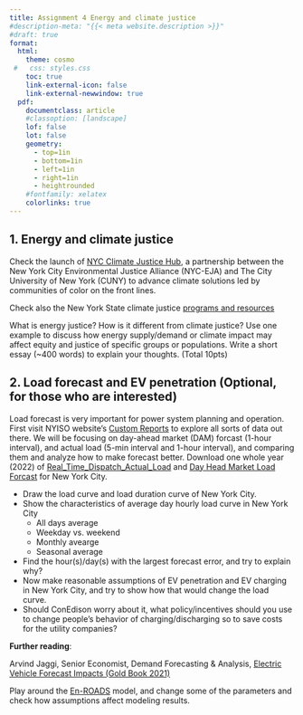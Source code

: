 ```yaml
---
title: Assignment 4 Energy and climate justice
#description-meta: "{{< meta website.description >}}"
#draft: true
format: 
  html: 
    theme: cosmo
 #   css: styles.css
    toc: true
    link-external-icon: false
    link-external-newwindow: true
  pdf: 
    documentclass: article
    #classoption: [landscape]
    lof: false
    lot: false
    geometry:
      - top=1in
      - bottom=1in
      - left=1in
      - right=1in
      - heightrounded
    #fontfamily: xelatex
    colorlinks: true
---
```



## 1. Energy and climate justice

Check the launch of [NYC Climate Justice Hub](https://centerforthehumanities.org/programming/nyc-climate-justice-hub-launch), a partnership between the New York City Environmental Justice Alliance (NYC-EJA) and The City University of New York (CUNY) to advance climate solutions led by communities of color on the front lines. 

Check also the New York State climate justice [programs and resources](https://www.nyserda.ny.gov/All-Programs/Energy-and-Climate-Equity-Strategy/Climate-Justice) 

What is energy justice? How is it different from climate justice? Use one example to discuss how energy supply/demand or climate impact may affect equity and justice of specific groups or populations. Write a short essay (~400 words) to explain your thoughts. (Total 10pts)


## 2. Load forecast and EV penetration (Optional, for those who are interested)

Load forecast is very important for power system planning and operation. First visit NYISO website's [Custom Reports](https://www.nyiso.com/custom-reports) to explore all sorts of data out there. We will be focusing on day-ahead market (DAM) forcast (1-hour interval), and actual load (5-min interval and 1-hour interval), and comparing them and analyze how to make forecast better. Download one whole year (2022) of [Real_Time_Dispatch_Actual_Load](data/OASIS_Real_Time_Dispatch_Actual_Load.xlsx) and [Day Head Market Load Forcast](data/OASIS_Day_Ahead_Market_ISO_Load_Forecast.xlsx) for New York City. 

- Draw the load curve and load duration curve of New York City.  
- Show the characteristics of average day hourly load curve in New York City  
  - All days average  
  - Weekday vs. weekend  
  - Monthly avearge   
  - Seasonal average   
- Find the hour(s)/day(s) with the largest forecast error, and try to explain why?  
- Now make reasonable assumptions of EV penetration and EV charging in New York City, and try to show how that would change the load curve. 
- Should ConEdison worry about it, what policy/incentives should you use to change people's behavior of charging/discharging so to save costs for the utility companies? 


**Further reading**: 

Arvind Jaggi, Senior Economist, Demand Forecasting & Analysis, [Electric Vehicle Forecast Impacts (Gold Book 2021)](https://www.nyiso.com/documents/20142/19415353/04%202021%20GoldBook%20EVForecast.pdf/bc823f27-cbbd-669f-8d76-e695d59b9bed)

Play around the [En-ROADS](https://en-roads.climateinteractive.org/scenario.html?v=22.10.0&p1=110&p7=100&p10=5&p16=-0.03&p23=-30&p30=-0.07&p35=2&p39=250&p47=5&p50=5&p53=100&p55=100&p57=-10&p59=-100&p63=8.9&p65=100&p67=100) model, and change some of the parameters and check how assumptions affect modeling results. 

